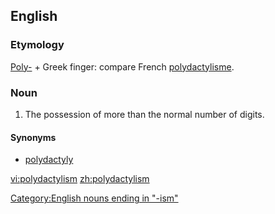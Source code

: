 ==English==

===Etymology===
[[Poly-]] + {{rfscript|Greek}} Greek  finger: compare French [[polydactylisme]].

===Noun===
{{en-noun}}

# {{anatomy}} The possession of more than the normal number of digits.

[[Category:English nouns ending in "-ism"]]

====Synonyms====
*[[polydactyly]]

[[vi:polydactylism]]
[[zh:polydactylism]]